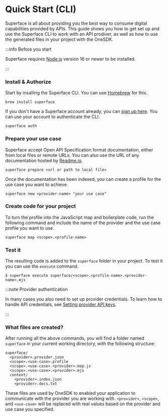 # Quick Start (CLI)

Superface is all about providing you the best way to consume digital capabilities provided by APIs. This guide shows you how to get set up and use the Superface CLI to work with an API prodiver, as well as how to use the generated files in your project with the OneSDK.

:::info Before you start

Superface requires [Node.js](https://nodejs.dev/) version 16 or newer to be installed.

:::

<div class="count-steps-h3">

### Install & Authorize

Start by insalling the Superface CLI. You can use [Homebrew](https://brew.sh/) for this.

```shell
brew install superface
```

If you don't have a Superface account already, you can [sign up here](https://superface.ai/create-account). You can use your account to authenticate the CLI.

```shell
superface auth
```

### Prepare your use case

Superface accept Open API Specification format documentation, either from local files or remote URLs. You can also use the URL of any documentation hosted by [Readme.io](https://readme.io).

```shell
superface prepare <url or path to local file>
```

Once the documentation has been indexed, you can create a profile for the use case you want to achieve.

```shell
superface new <provider-name> "your use case"
```

### Create code for your project

To turn the profile into the JavaScript map and boilerplate code, run the following command and include the name of the provider and the use case profile you want to use.

```shell
superface map <scope>.<profile-name>
```

### Test it

The resulting code is added to the `superface` folder in your project. To test it you can use the `execute` command.

```shell
$ superface execute superface/<scope>.<profile-name>.<provider-name>.mjs
```

:::note Provider authentication

In many cases you also need to set up provider credentials.
To learn how to handle API credentials, see [Setting provider API keys](../guides/api-keys.md).

:::

### What files are created?

After running all the above commands, you will find a folder named `superface` in your current working directory, with the following structure:

```shell
superface/
  <provider>.provider.json
  <scope>.<use-case>.profile
  <scope>.<use-case>.<provider>.map.js
  <scope>.<use-case>.<provider>.mjs
  context/
    <provider>.index.json
    <provider>.docs.txt
```

These files are used by OneSDK to enabled your application to communicate with the provider you are working with. `<provider>`, `<scope>`, and `<use-case>` will be replaced with real values based on the provider and use case you specified.

</div>
